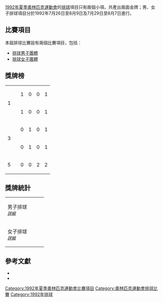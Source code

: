 [[1992年夏季奧林匹克運動會|1992年夏季奧林匹克運動會]]的[[排球|排球]]項目只有兩個小項，共產出兩面金牌；男、女子排球項目分於1992年7月26日至8月9日及7月29日至8月7日進行。

== 比賽項目 ==
本屆排球比賽設有兩個比賽項目，包括：
* [[1992年夏季奧林匹克運動會男子排球比賽|排球男子團體]]
* [[1992年夏季奧林匹克運動會女子排球比賽|排球女子團體]]

== 獎牌榜 ==
{| {{RankedMedalTable}}
|-
| rowspan=2 | 1
| align=left | {{flagIOC|BRA|1992年夏季}} || 1 || 0 || 0 || 1
|-
| align=left | {{flagIOC|CUB|1992年夏季}} || 1 || 0 || 0 || 1
|-
| rowspan=2 | 3
| align=left | {{flagIOC|EUN|1992年夏季}} || 0 || 1 || 0 || 1
|-
| align=left | {{flagIOC|NED|1992年夏季}} || 0 || 1 || 0 || 1
|-
| 5
| align=left | {{flagIOC|USA|1992年夏季}} || 0 || 0 || 2 || 2
|}

== 獎牌統計 ==
{| {{MedalistTable|type=項目}}
|-
| 男子排球<br /><span style="font-size:smaller;">''[[1992年夏季奧林匹克運動會男子排球比賽|詳細]]''</span>
| {{flagIOCteam|BRA|1992年夏季}}
| {{flagIOCteam|NED|1992年夏季}}
| {{flagIOCteam|USA|1992年夏季}}
|-
| 女子排球<br /><span style="font-size:smaller;">''[[1992年夏季奧林匹克運動會女子排球比賽|詳細]]''</span>
| {{flagIOCteam|CUB|1992年夏季}}
| {{flagIOCteam|EUN|1992年夏季}}
| {{flagIOCteam|USA|1992年夏季}}
|}

== 參考文獻 ==
<div class="references-small">
* {{en}}{{cite web |title=Men Volleyball Olympic Games 1992 Barcelona (ESP) - 26.07-09.08 Winner Brazil |publisher=todor66.com |date=2010年1月13日 |accessdate=2010年7月6日 |url=http://www.todor66.com/volleyball/Olympics/Men_1992.html |archive-date=2020年10月20日 |archive-url=https://web.archive.org/web/20201020225159/http://todor66.com/volleyball/Olympics/Men_1992.html |dead-url=no }}
* {{en}}{{cite web |title=Women Volleyball Olympic Games 1992 Barcelona (ESP) - 29.07-07.08 Winner Cuba |publisher=todor66.com |date=2010年1月13日 |accessdate=2010年7月6日 |url=http://www.todor66.com/volleyball/Olympics/Women_1992.html |archive-date=2020年8月13日 |archive-url=https://web.archive.org/web/20200813115201/http://www.todor66.com/volleyball/Olympics/Women_1992.html |dead-url=no }}
</div>

{{1992年夏季奥林匹克运动会比赛项目}}
{{奥林匹克运动会排球比赛}}

[[Category:1992年夏季奧林匹克運動會比賽項目|Category:1992年夏季奧林匹克運動會比賽項目]]
[[Category:奧林匹克運動會排球比賽|Category:奧林匹克運動會排球比賽]]
[[Category:1992年排球|Category:1992年排球]]